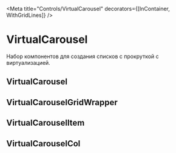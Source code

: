 



<Meta title="Controls/VirtualCarousel" decorators={[InContainer, WithGridLines]} />

# VirtualCarousel
Набор компонентов для создания списков с прокруткой с виртуализацией.

## VirtualCarousel
<Description of={VirtualCarousel} />
<ArgsTable of={VirtualCarousel} exclude={["forwardedAs", "as"]} />

## VirtualCarouselGridWrapper
<Description of={VirtualCarouselGridWrapper} />

## VirtualCarouselItem
<Description of={VirtualCarouselItem} />
<ArgsTable of={VirtualCarouselItem} exclude={["forwardedAs", "as"]} />

## VirtualCarouselCol
<Description of={VirtualCarouselCol} />
<ArgsTable of={VirtualCarouselCol} exclude={["forwardedAs", "as"]} />
